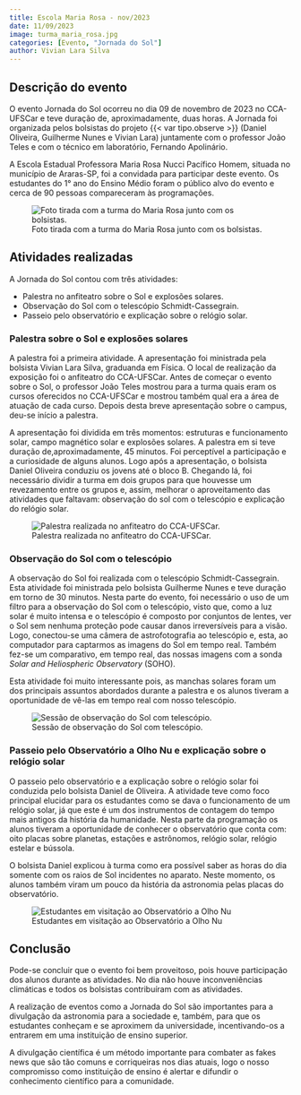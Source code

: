 ```yaml
---
title: Escola Maria Rosa - nov/2023
date: 11/09/2023
image: turma_maria_rosa.jpg
categories: [Evento, "Jornada do Sol"]
author: Vivian Lara Silva
---
```


## Descrição do evento

O evento Jornada do Sol ocorreu no dia 09 de novembro de 2023 no CCA-UFSCar e teve duração de, aproximadamente, duas horas. A Jornada foi organizada pelos bolsistas do projeto {{< var tipo.observe >}} (Daniel Oliveira, Guilherme Nunes e Vivian Lara) juntamente com o professor João Teles e com o técnico em laboratório, Fernando Apolinário. 
	
A Escola Estadual Professora Maria Rosa Nucci Pacífico Homem, situada no município de Araras-SP, foi a convidada para participar deste evento. Os estudantes do 1° ano do Ensino Médio foram o público alvo do evento e cerca de 90 pessoas compareceram às programações. 

![Foto tirada com a turma do Maria Rosa junto com os bolsistas.](turma_maria_rosa.jpg)

## Atividades realizadas

A Jornada do Sol contou com três atividades:

- Palestra no anfiteatro sobre o Sol e explosões solares.
- Observação do Sol com o telescópio Schmidt-Cassegrain.
- Passeio pelo observatório e explicação sobre o relógio solar.

### Palestra sobre o Sol e explosões solares

A palestra foi a primeira atividade. A apresentação foi ministrada pela bolsista Vivian Lara Silva, graduanda em Física. O local de realização da exposição foi o anfiteatro do CCA-UFSCar. Antes de começar o evento sobre o Sol, o professor João Teles mostrou para a turma quais eram os cursos oferecidos no CCA-UFSCar e mostrou também qual era a área de atuação de cada curso. Depois desta breve apresentação sobre o campus, deu-se início a palestra. 
	
A apresentação foi dividida em três momentos: estruturas e funcionamento solar, campo magnético solar e explosões solares. 	A palestra em si teve duração de,aproximadamente, 45 minutos. Foi perceptível a participação e a curiosidade de alguns alunos. Logo após a apresentação, o bolsista Daniel Oliveira conduziu os jovens até o bloco B. Chegando lá, foi necessário dividir a turma em dois grupos para que houvesse um revezamento entre os grupos e, assim, melhorar o aproveitamento das atividades que faltavam: observação do sol com o telescópio e explicação do relógio solar.

![Palestra realizada no anfiteatro do CCA-UFSCar.](palestra_anfiteatro.jpg)
 
### Observação do Sol com o telescópio 

A observação do Sol foi realizada com o telescópio Schmidt-Cassegrain. Esta atividade foi ministrada pelo bolsista Guilherme Nunes e teve duração em torno de 30 minutos. Nesta parte do evento, foi necessário o uso de um filtro para a observação do Sol com o telescópio, visto que, como a luz solar é muito intensa e o telescópio é composto por conjuntos de lentes, ver o Sol sem nenhuma proteção pode causar danos irreversíveis para a visão. Logo, conectou-se uma câmera de astrofotografia ao telescópio e, esta, ao computador para captarmos as imagens do Sol em tempo real. Também fez-se um comparativo, em tempo real, das nossas imagens com a sonda *Solar and Heliospheric Observatory* (SOHO). 

Esta atividade foi muito interessante pois, as manchas solares foram um dos principais assuntos abordados durante a  palestra e os alunos tiveram a oportunidade de vê-las em tempo real com  nosso telescópio. 


![Sessão de observação do Sol com telescópio.](observacao_sol.jpg)


### Passeio pelo Observatório a Olho Nu e explicação sobre o relógio solar

O passeio pelo observatório e a explicação sobre o relógio solar foi conduzida pelo bolsista Daniel de Oliveira. A atividade teve como foco principal elucidar para os estudantes como se dava o funcionamento de um relógio solar, já que este é um dos instrumentos de contagem do tempo mais antigos da história da humanidade. Nesta parte da programação os alunos tiveram a oportunidade de conhecer o observatório que conta com: oito placas sobre planetas, estações e astrônomos, relógio solar, relógio estelar e bússola. 

O bolsista Daniel explicou à turma como era possível saber as horas do dia somente com os raios de Sol incidentes no aparato. Neste momento, os alunos também viram um pouco da história da astronomia pelas placas do observatório.

![Estudantes em visitação ao Observatório a Olho Nu](visitacao_observatorio.jpg)

## Conclusão

Pode-se concluir que o evento foi bem proveitoso, pois houve participação dos alunos durante as atividades. No dia não houve inconveniências climáticas e todos os bolsistas contribuíram com as atividades.

A realização de eventos como a Jornada do Sol são importantes para a divulgação da astronomia para a sociedade e, também, para que os estudantes conheçam e se aproximem da universidade, incentivando-os a entrarem em uma instituição de ensino superior.

A divulgação científica é um método importante para combater as fakes news que são tão comuns e corriqueiras nos dias atuais, logo o nosso compromisso como instituição de ensino é alertar e difundir o conhecimento científico para a comunidade. 
